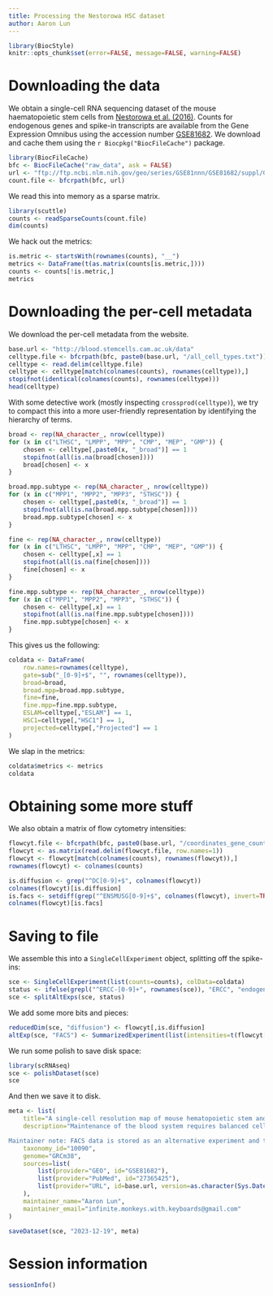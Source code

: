 ```yaml
---
title: Processing the Nestorowa HSC dataset
author: Aaron Lun
---
```


```r
library(BiocStyle)
knitr::opts_chunk$set(error=FALSE, message=FALSE, warning=FALSE)
```

# Downloading the data

We obtain a single-cell RNA sequencing dataset of the mouse haematopoietic stem cells from [Nestorowa et al. (2016)](https://doi.org/10.1182/blood-2016-05-716480).
Counts for endogenous genes and spike-in transcripts are available from the Gene Expression Omnibus
using the accession number [GSE81682](https://www.ncbi.nlm.nih.gov/geo/query/acc.cgi?acc=GSE81682).
We download and cache them using the `r Biocpkg("BiocFileCache")` package.

```r
library(BiocFileCache)
bfc <- BiocFileCache("raw_data", ask = FALSE)
url <- "ftp://ftp.ncbi.nlm.nih.gov/geo/series/GSE81nnn/GSE81682/suppl/GSE81682_HTSeq_counts.txt.gz"
count.file <- bfcrpath(bfc, url)
```

We read this into memory as a sparse matrix.

```r
library(scuttle)
counts <- readSparseCounts(count.file)
dim(counts)
```

We hack out the metrics:

```r
is.metric <- startsWith(rownames(counts), "__")
metrics <- DataFrame(t(as.matrix(counts[is.metric,])))
counts <- counts[!is.metric,]
metrics
```

# Downloading the per-cell metadata

We download the per-cell metadata from the website.

```r
base.url <- "http://blood.stemcells.cam.ac.uk/data"
celltype.file <- bfcrpath(bfc, paste0(base.url, "/all_cell_types.txt"))
celltype <- read.delim(celltype.file)
celltype <- celltype[match(colnames(counts), rownames(celltype)),]
stopifnot(identical(colnames(counts), rownames(celltype)))
head(celltype)
```

With some detective work (mostly inspecting `crossprod(celltype)`), we try to compact this into a more user-friendly representation by identifying the hierarchy of terms.

```r
broad <- rep(NA_character_, nrow(celltype))
for (x in c("LTHSC", "LMPP", "MPP", "CMP", "MEP", "GMP")) {
    chosen <- celltype[,paste0(x, "_broad")] == 1
    stopifnot(all(is.na(broad[chosen])))
    broad[chosen] <- x
}

broad.mpp.subtype <- rep(NA_character_, nrow(celltype))
for (x in c("MPP1", "MPP2", "MPP3", "STHSC")) {
    chosen <- celltype[,paste0(x, "_broad")] == 1
    stopifnot(all(is.na(broad.mpp.subtype[chosen])))
    broad.mpp.subtype[chosen] <- x
}

fine <- rep(NA_character_, nrow(celltype))
for (x in c("LTHSC", "LMPP", "MPP", "CMP", "MEP", "GMP")) {
    chosen <- celltype[,x] == 1
    stopifnot(all(is.na(fine[chosen])))
    fine[chosen] <- x
}

fine.mpp.subtype <- rep(NA_character_, nrow(celltype))
for (x in c("MPP1", "MPP2", "MPP3", "STHSC")) {
    chosen <- celltype[,x] == 1
    stopifnot(all(is.na(fine.mpp.subtype[chosen])))
    fine.mpp.subtype[chosen] <- x
}
```

This gives us the following:

```r
coldata <- DataFrame(
    row.names=rownames(celltype),
    gate=sub("_[0-9]+$", "", rownames(celltype)),
    broad=broad,
    broad.mpp=broad.mpp.subtype,
    fine=fine,
    fine.mpp=fine.mpp.subtype,
    ESLAM=celltype[,"ESLAM"] == 1,
    HSC1=celltype[,"HSC1"] == 1,
    projected=celltype[,"Projected"] == 1
)
```

We slap in the metrics:

```r
coldata$metrics <- metrics
coldata
```

# Obtaining some more stuff

We also obtain a matrix of flow cytometry intensities:

```r
flowcyt.file <- bfcrpath(bfc, paste0(base.url, "/coordinates_gene_counts_flow_cytometry.txt.gz"))
flowcyt <- as.matrix(read.delim(flowcyt.file, row.names=1))
flowcyt <- flowcyt[match(colnames(counts), rownames(flowcyt)),]
rownames(flowcyt) <- colnames(counts)

is.diffusion <- grep("^DC[0-9]+$", colnames(flowcyt))
colnames(flowcyt)[is.diffusion]
is.facs <- setdiff(grep("^ENSMUSG[0-9]+$", colnames(flowcyt), invert=TRUE), is.diffusion)
colnames(flowcyt)[is.facs]
```

# Saving to file 

We assemble this into a `SingleCellExperiment` object, splitting off the spike-ins:

```r
sce <- SingleCellExperiment(list(counts=counts), colData=coldata)
status <- ifelse(grepl("^ERCC-[0-9]+", rownames(sce)), "ERCC", "endogenous")
sce <- splitAltExps(sce, status)
```

We add some more bits and pieces:

```r
reducedDim(sce, "diffusion") <- flowcyt[,is.diffusion]
altExp(sce, "FACS") <- SummarizedExperiment(list(intensities=t(flowcyt[,is.facs])))
```

We run some polish to save disk space:

```r
library(scRNAseq)
sce <- polishDataset(sce)
sce
```

And then we save it to disk.

```r
meta <- list(
    title="A single-cell resolution map of mouse hematopoietic stem and progenitor cell differentiation",
    description="Maintenance of the blood system requires balanced cell fate decisions by hematopoietic stem and progenitor cells (HSPCs). Because cell fate choices are executed at the individual cell level, new single-cell profiling technologies offer exciting possibilities for mapping the dynamic molecular changes underlying HSPC differentiation. Here, we have used single-cell RNA sequencing to profile more than 1600 single HSPCs, and deep sequencing has enabled detection of an average of 6558 protein-coding genes per cell. Index sorting, in combination with broad sorting gates, allowed us to retrospectively assign cells to 12 commonly sorted HSPC phenotypes while also capturing intermediate cells typically excluded by conventional gating. We further show that independently generated single-cell data sets can be projected onto the single-cell resolution expression map to directly compare data from multiple groups and to build and refine new hypotheses. Reconstruction of differentiation trajectories reveals dynamic expression changes associated with early lymphoid, erythroid, and granulocyte-macrophage differentiation. The latter two trajectories were characterized by common upregulation of cell cycle and oxidative phosphorylation transcriptional programs. By using external spike-in controls, we estimate absolute messenger RNA (mRNA) levels per cell, showing for the first time that despite a general reduction in total mRNA, a subset of genes shows higher expression levels in immature stem cells consistent with active maintenance of the stem-cell state. Finally, we report the development of an intuitive Web interface as a new community resource to permit visualization of gene expression in HSPCs at single-cell resolution for any gene of choice.

Maintainer note: FACS data is stored as an alternative experiment and the diffusion map components are stored as reduced dimensions. The cell type assignments are stored in the column data, transformed from the identity matrix provided by the authors into a more user-friendly form. The gating strategy for FACS is inferred from the cell names: Prog (Lin- Sca1- c-Kit+), HSPC (Lin- Sca1+ c-Kit+) and LT-HSC (Lin- c-Kit+ Sca1+ CD34- Flk2-).",
    taxonomy_id="10090",
    genome="GRCm38",
    sources=list(
        list(provider="GEO", id="GSE81682"),
        list(provider="PubMed", id="27365425"),
        list(provider="URL", id=base.url, version=as.character(Sys.Date()))
    ),
    maintainer_name="Aaron Lun",
    maintainer_email="infinite.monkeys.with.keyboards@gmail.com"
)

saveDataset(sce, "2023-12-19", meta)
```

# Session information {-}

```r
sessionInfo()
```
